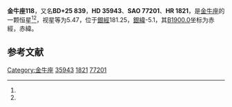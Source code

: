 {{Starbox begin
| name = 金牛座118
}}
{{Starbox observe
| epoch = [[J2000.0|J2000.0]]
| constell = [[金牛座|金牛座]]<ref name=SIMBAD>{{cite web
 | url=http://simbad.u-strasbg.fr/simbad/sim-id?Ident=HR+1821
 | title =Pulsating variable Star
 | publisher=Centre de Données astronomiques de Strasbourg
 | work=SIMBAD
 | accessdate=2012-07-13}}</ref><ref name=DATA>{{cite web
 | url=http://vizier.u-strasbg.fr/viz-bin/VizieR-5?-out.add=.&-source=5050&-corr=PK=HR&-out.max=9999&HR=1821
 | title=VizieR Detailed Page
 | accessdate=2012-07-13
 | archive-date=2016-03-04
 | archive-url=https://web.archive.org/web/20160304233938/http://vizier.u-strasbg.fr/viz-bin/VizieR-5?-out.add=.&-source=5050&-corr=PK=HR&-out.max=9999&HR=1821
 | dead-url=no
 }}</ref>
| 星官 = 
| ra = {{RA|5|29|16.5}}<ref name=SIMBAD /><ref name=DATA />
| dec = {{DEC|+25|9|2}}<ref name=SIMBAD /><ref name=DATA />
| appmag_v = 5.47<ref name=SIMBAD /><ref name=DATA />
}}
{{Starbox character
| class = B8.5V<ref name=SIMBAD /><ref name=DATA />
| b-v = -0.04<ref name=SIMBAD /><ref name=DATA />
| u-b = -0.14<ref name=SIMBAD /><ref name=DATA />
| r-i = <ref name=SIMBAD /><ref name=DATA />
| variable = 
}}
{{Starbox astrometry
| radial_v = -0.14
| prop_mo_ra = 15
| parallax = 0.014
| p_error =
}}
{{Starbox catalog
| names =BD+25 839，[[SAO星表|SAO]] 77201，[[HD星表|HD]] 35943，[[HR星表|HR]] 1821}}
{{Starbox reference |Simbad=HR+1821}}
{{Starbox end}}

'''金牛座118'''，又名'''BD+25 839'''，'''HD 35943'''、'''SAO 77201'''、'''HR 1821'''，是[[金牛座|金牛座]]的一颗恒星<ref name=SIMBAD /><ref name=DATA />，视星等为5.47，位于[[銀道座標系|銀經]]181.25，[[銀道座標系|銀緯]]-5.1，其[[B1900.0|B1900.0]]坐标为赤經{{RA|5|23|7.1}}，赤緯{{DEC|+25|-5.1|10}}。

== 参考文献 ==
{{reflist}}

{{star-stub}}

{{金牛座恒星}}
{{星官|诸王|6|4}}
[[Category:金牛座|Category:金牛座]]
[[Category:HD和HDE天體|35943]]
[[Category:HR天體|1821]]
[[Category:SAO天體|77201]]